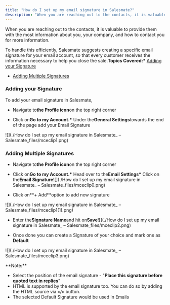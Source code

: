 ```yaml
---
title: "How do I set up my email signature in Salesmate?"
description: "When you are reaching out to the contacts, it is valuable to provide them with the most information about you, your company, and how to contact you fo..."
---
```


When you are reaching out to the contacts, it is valuable to provide them with the most information about you, your company, and how to contact you for more information.

To handle this efficiently, Salesmate suggests creating a specific email signature for your email account, so that every customer receives the information necessary to help you close the sale.**Topics Covered:\*** [Adding your Signature](https://support.salesmate.io/hc/en-us/articles/360002748811-How-do-I-set-up-my-email-signature-in-Salesmate#h_01HRXY3DDVMRFSKA2Q05GYP45S)

- [Adding Multiple Signatures](https://support.salesmate.io/hc/en-us/articles/360002748811-How-do-I-set-up-my-email-signature-in-Salesmate#h_01J2XV3Y9W7CJRNEFKS52QWNPC)

### Adding your Signature

To add your email signature in Salesmate,

- Navigate to**the Profile icon**on the top right corner

- Click on**Go to my Account.\*** Under the**General Settings**towards the end of the page add your Email Signature

![](./How do I set up my email signature in Salesmate\_ – Salesmate_files/mceclip1.png)

### Adding Multiple Signatures

- Navigate to**the Profile icon**on the top right corner

- Click on**Go to my Account.\*** Head over to the**Email Settings\*** Click on the**Email Signature**![](./How do I set up my email signature in Salesmate\_ – Salesmate_files/mceclip0.png)

- Click on**\+ Add**option to add new signature

![](./How do I set up my email signature in Salesmate\_ – Salesmate_files/mceclip1(1).png)

- Enter the**Signature Name**and hit on**Save**![](./How do I set up my email signature in Salesmate\_ – Salesmate_files/mceclip2.png)

- Once done you can create a Signature of your choice and mark one as **Default**

![](./How do I set up my email signature in Salesmate\_ – Salesmate_files/mceclip3.png)

<Note>
**Note:**

- Select the position of the email signature - "**Place this signature before quoted text in replies**"
- HTML is supported by the email signature too. You can do so by adding the HTML source via **`</>`** button.
- The selected Default Signature would be used in Emails

</Note>
